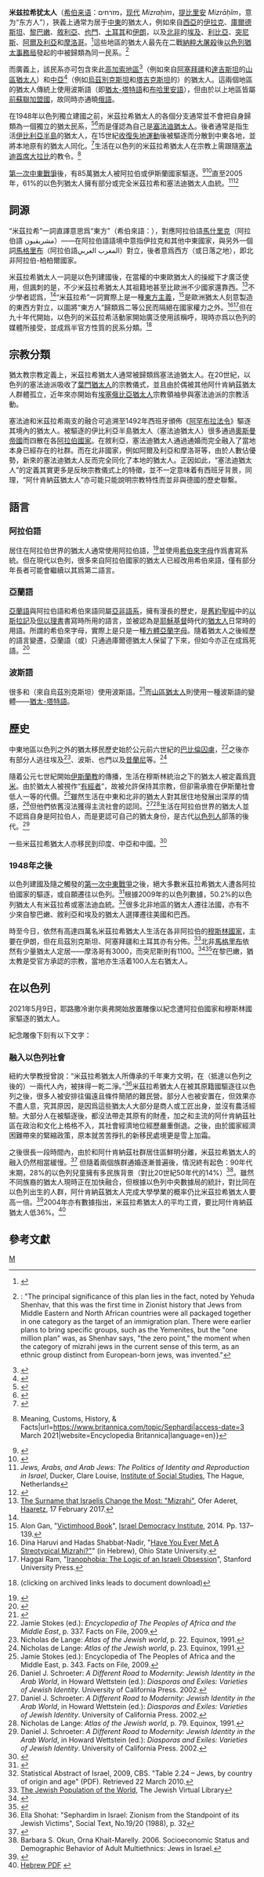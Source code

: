 {{Infobox ethnic group|image=|region24={{flag|Lebanon}}|region17={{flag|Spain}}|pop17=701|region18={{flag|Hong Kong}}|pop18=420<ref>{{cite web|url=http://kosis.kr/statisticsList/statisticsList_03List.jsp?vwcd=MT_RTITLE&parmTabId=M_03_01 |title=통계청 – KOSIS 국가통계포털 |publisher=Kosis.kr |access-date=21 January 2014}}</ref>|region19={{flag|Philippines}}|pop19=150|region20={{flag|Japan}}|pop20=109|region21={{flag|Armenia}}|pop21=~100|region22={{flag|Tajikistan}}|pop22=~100|region23={{flag|Turkey}}|pop23=~100|pop24=<100<ref>{{cite news|title=Jews in Islamic Countries: Lebanon|url=https://www.jewishvirtuallibrary.org/jsource/anti-semitism/lebjews.html#_edn1|access-date=14 September 2016|work=[[Jewish_Virtual_Library|Jewish Virtual Library]]|date=October 2014}}</ref>|region16={{flag|Iraq}}|region25={{flag|China}}|pop25=90|region26={{flag|Bahrain}}|pop26=37<ref>{{cite news|last1=Ya'ar|first1=Chana|title=King of Bahrain Appoints Jewish Woman to Parliament|url=http://www.israelnationalnews.com/News/News.aspx/140873|access-date=14 September 2016|work=[[Arutz_Sheva|Arutz Sheva]]|date=28 November 2010}}</ref>|region27={{flag|Egypt}}|pop27=9<ref>[https://www.jewishvirtuallibrary.org/jews-of-egypt Jewish Virtual Library reports in 2020 Jews in Egypt number 10; in 2021 1 member died]</ref>|pop28=|region29={{flag|Yemen}}|pop29=<4<ref>{{cite web|url=https://www.timesofisrael.com/some-of-yemens-last-remaining-jews-said-expelled-by-iran-backed-houthis/|title=Some of Yemen's last remaining Jews said expelled by Iran-backed Houthis|work=The Times of Israel|date=30 March 2021|accessdate=6 April 2021}}</ref>|langs=[[希伯來語|希伯來語]], [[米茲拉希希伯來語|米茲拉希希伯來語]] (宗教儀式使用), [[猶太-阿拉伯語|猶太-阿拉伯語]]<br/>歷史上曾使用:<br/>[[阿拉伯語|阿拉伯語]], [[亞蘭語|亞蘭語]], [[布哈里安語_(猶太-塔吉克語)|布哈里安語]], [[亞拉姆語|亞拉姆語]], [[猶太-馬拉也林語|猶太-馬拉也林語]]([[馬拉也林語|馬拉也林語]]), [[猶太-馬拉提語|猶太-馬拉提語]]([[馬拉提語|馬拉提語]]), [[猶太-塔特語|猶太-塔特語]], [[猶太-伊朗語|猶太-伊朗語]]([[波斯語|波斯語]]) , [[敘利亞語|敘利亞語]]|rels=[[File:Star_of_David.svg|15px]] [[猶太教|猶太教]]|related=其他猶太族群和[[撒馬利亞人|撒馬利亞人]]; [[亞述人|亞述人]],[[曼達安教|曼達安人]], [[阿拉伯人|阿拉伯人]]和其他中東民族|native_name=יהודים מזרחים|pop16=400–730+<ref>{{cite news|last1=Sokol|first1=Sam|title=Jew appointed to official position in Iraqi Kurdistan|url=http://www.jpost.com/page.aspx?pageid=7&articleid=426320|access-date=14 September 2016|work=[[The_Jerusalem_Post|The Jerusalem Post]]|date=18 October 2016}}</ref>|pop15=~800|group=米茲拉希猶太人|region6={{flag|Uzbekistan}}|population='''4.6 million (2018)<ref name=IsraeliMizrahiPopulation>{{cite web|url=https://www.latimes.com/opinion/op-ed/la-oe-mazzig-mizrahi-jews-israel-20190520-story.html |title=No, Israel is not a country of privileged and powerful white Europeans|work=Los Angeles Times |date= 20 May 2019 |access-date=26 September 2019}}</ref>'''|poptime=|popplace=|regions=|region1={{flag|Israel}}|pop1=3,232,800 (2018)<ref name=EthnicOriginOfIsraelis>{{cite web|url=https://people.socsci.tau.ac.il/mu/noah/files/2018/07/Ethnic-origin-and-identity-in-Israel-JEMS-2018.pdf |title=Ethnic origin and identity in the Jewish population of Israel|publisher=Journal of Ethnic and Migration Studies |date= 27 June 2018 |access-date=26 September 2019}}</ref>|region2={{flag|United States}}|pop2=300,000+|region3={{flag|Russia}}|pop3=30,000+|region4={{flag|Azerbaijan}}|pop4=11,000–30,000|region5={{flag|Kazakhstan}}|pop5=15,000|pop6=12,000|region15={{flag|Belgium}}|pop11=3,522|pop14=1,000|region14={{flag|Kyrgyzstan}}|pop13=1,000|region13={{flag|Australia}}|pop12=2,000|region12={{flag|Argentina}}|region11={{flag|Canada}}|region7={{flag|Iran}}|pop10=~5,000|region10={{flag|India}}|pop9=7,000+|region9={{flag|United Kingdom}}|region8=|pop7=8,500<ref>[https://worldpopulationreview.com/country-rankings/jewish-population-by-country Jewish Population by Country 2021 website]</ref>|native_name_lang=he}}

'''米兹拉希犹太人'''（[[希伯来语|希伯来语]]：מזרחים，[[现代希伯来语|现代]] ''Mizraḥim''，[[提比里安发音|提比里安]] ''Mizrāḥîm''，意为“东方人”），狹義上通常为居于[[MENA|中東]]的猶太人，例如來自[[西亚|西亞]]的[[伊拉克|伊拉克]]、[[庫爾德斯坦|庫爾德斯坦]]、[[黎巴嫩|黎巴嫩]]、[[叙利亚|敘利亞]]、[[也门|也門]]、[[土耳其|土耳其]]和[[伊朗|伊朗]]，以及[[北非|北非]]的[[埃及|埃及]]、[[利比亚|利比亞]]、[[突尼西亞|突尼斯]]、[[阿尔及利亚|阿爾及利亞]]和[[摩洛哥|摩洛哥]]。<ref name="MJ">{{cite web|title=Ancient Jewish History: Jews of the Middle East|url=https://www.jewishvirtuallibrary.org/jews-of-the-middle-east|website=JVL}}</ref>這些地區的猶太人最先在二戰[[納粹大屠殺|納粹大屠殺]]後[[以色列犹太事务局|以色列猶太事務局]]發起的{{Link-en|一百萬計劃|One Million Plan}}中被歸類為同一民系。<ref name="Eyal">{{citation|title=The Disenchantment of the Orient: Expertise in Arab Affairs and the Israeli State|first=Gil|last=Eyal|publisher=Stanford University Press|year=2006|isbn=9780804754033|chapter=The "One Million Plan" and the Development of a Discourse about the Absorption of the Jews from Arab Countries|chapter-url=https://books.google.com/books?id=5d3iEECpQSoC&pg=PA86|pages=86–89}}: "The principal significance of this plan lies in the fact, noted by Yehuda Shenhav, that this was the first time in Zionist history that Jews from Middle Eastern and North African countries were all packaged together in one category as the target of an immigration plan. There were earlier plans to bring specific groups, such as the Yemenites, but the "one million plan" was, as Shenhav says, "the zero point," the moment when the category of mizrahi jews in the current sense of this term, as an ethnic group distinct from European-born jews, was invented."</ref>

而廣義上，該民系亦可包含來此[[高加索|高加索地區]]<ref name=":1">{{Cite web|title=Mizrahi Jews in Israel|url=https://www.myjewishlearning.com/article/mizrahim-in-israel/|access-date=3 March 2021|website=My Jewish Learning|language=en-US}}</ref>（例如來自[[阿塞拜疆|阿塞拜疆]]和[[达吉斯坦共和国|達吉斯坦]]的[[高加索犹太人|山區猶太人]]）和[[中亚|中亞]]<ref>{{Cite web|title=Who Are the Mizrahi (Oriental/Arab) Jews? - Israeli-Palestinian - ProCon.org|url=https://israelipalestinian.procon.org/questions/who-are-the-mizrahi-oriental-arab-jews/|access-date=3 March 2021|website=Israeli-Palestinian|language=en-US}}</ref>（例如[[乌兹别克斯坦|烏茲別克斯坦]]和[[塔吉克斯坦|塔吉克斯坦]]的{{Link-en|布哈里安猶太人|Bukharan Jews}}）的猶太人。這兩個地區的猶太人傳統上使用波斯語（即[[猶太-塔特語|猶太-塔特語]]和[[布哈里安語_(猶太-塔吉克語)|布哈里安語]]），但由於以上地區皆屬[[苏联|前蘇聯加盟國]]，故同時亦通曉[[俄语|俄語]]。

在1948年以色列獨立建國之前，米茲拉希猶太人的各個分支通常並不會把自身歸類為一個獨立的猶太民系，<ref name=":12">{{Cite web|title=Mizrahi Jews in Israel|url=https://www.myjewishlearning.com/article/mizrahim-in-israel/|access-date=3 March 2021|website=My Jewish Learning|language=en-US}}</ref><ref name=":2">{{Cite web|title=What Do You Know? Sephardi vs. Mizrahi|url=https://katz.sas.upenn.edu/resources/blog/what-do-you-know-sephardi-vs-mizrahi|access-date=3 March 2021|last=katzcenterupenn|website=Herbert D. Katz Center for Advanced Judaic Studies|language=en}}</ref>而是僅認為自己是[[塞法迪犹太人|塞法迪猶太人]]。後者通常是指生活[[伊比利亚半岛|伊比利亞半島]]的猶太人，在15世紀[[收復失地運動|收復失地運動]]後被驅逐而分散到中東各地，並將本地原有的猶太人同化。<ref name=":13">{{Cite web|title=Mizrahi Jews in Israel|url=https://www.myjewishlearning.com/article/mizrahim-in-israel/|access-date=3 March 2021|website=My Jewish Learning|language=en-US}}</ref>生活在以色列的米茲拉希猶太人在宗教上需跟隨[[首席拉比|塞法迪首席大拉比]]的教令。<ref name=":3">{{Cite web|title=Sephardi {{!}} Meaning, Customs, History, & Facts|url=https://www.britannica.com/topic/Sephardi|access-date=3 March 2021|website=Encyclopedia Britannica|language=en}}</ref>

[[第一次中东战争|第一次中東戰爭]]後，有85萬猶太人被阿拉伯或伊斯蘭國家驅逐。<ref>{{Cite news|url=https://www.nytimes.com/2007/11/04/world/americas/04iht-nations.4.8182206.html|title=Group seeks justice for 'forgotten' Jews|last=Hoge|first=Warren|date=5 November 2007|work=The New York Times|access-date=12 January 2019|language=en-US|issn=0362-4331}}</ref><ref>{{Cite journal|title=The Forced Migration of Jews from Arab Countries|last=Aharoni|first=Ada|journal=Peace Review|doi=10.1080/1040265032000059742|year=2003|volume=15|pages=53–60|s2cid=145345386}}</ref>直至2005年，61%的以色列猶太人擁有部分或完全米茲拉希和塞法迪猶太人血統。<ref name="ReferenceA">''Jews, Arabs, and Arab Jews: The Politics of Identity and Reproduction in Israel'', Ducker, Clare Louise, [[Institute_of_Social_Studies|Institute of Social Studies]], The Hague, Netherlands</ref><ref name=":4">{{Cite web|title=Who Are Mizrahi Jews?|url=https://www.myjewishlearning.com/article/who-are-mizrahi-jews/|access-date=3 March 2021|website=My Jewish Learning|language=en-US}}</ref>

== 詞源 ==
“米茲拉希”一詞直譯意思爲“東方”（希伯來語：{{Script/Hebrew|מזרח}}），對應阿拉伯語[[马什里克|馬什里克]]（阿拉伯語 مشريقيون）——在阿拉伯語語境中意指伊拉克和其他中東國家，與另外一個詞[[馬格里布|馬格里布]]（阿拉伯語المغرب العربي‎）對立，後者意爲西方（或日落之地），即北非阿拉伯-柏柏爾國家。

米茲拉希猶太人一詞是以色列建國後，在當權的中東歐猶太人的操縱下才廣泛使用，但諷刺的是，不少米茲拉希猶太人其祖籍地甚至比歐洲不少國家還靠西。<ref name="#1">[https://www.haaretz.co.il/news/education/.premium-1.3879321 The Surname that Israelis Change the Most: "Mizrahi"], Ofer Aderet, [[Haaretz|Haaretz]], 17 February 2017.</ref>不少學者認爲，<ref name="#1"/>“米茲拉希”一詞實際上是一種[[东方主义|東方主義]]，<ref>Alon Gan, "[https://www.idi.org.il/media/3985/victimhood_book.pdf Victimhood Book]", [[Israel_Democracy_Institute|Israel Democracy Institute]], 2014. Pp. 137–139.</ref>是歐洲猶太人刻意製造的東西方對立，以圖將“東方人”歸類爲二等公民而隔絕在國家權力之外。<ref>Dina Haruvi and Hadas Shabbat-Nadir, "[https://library.osu.edu/projects/hebrew-lexicon/02759-files/02759200.pdf Have You Ever Met A Streotypical Mizrahi?"]" (in Hebrew), Ohio State University.</ref><ref>Haggai Ram, "[https://books.google.com/books?id=onCpoXH9x50C&pg=PT172 Iranophobia: The Logic of an Israeli Obsession]", Stanford University Press.</ref>但在九十年代開始，以色列的米茲拉希活動家開始廣泛使用該稱呼，現時亦爲以色列的媒體所接受，並成爲半官方性質的民系分類。<ref>{{cite web|title=Rupture And Return: A Mizrahi Perspective On The Zionist Discourse (archives)|url=https://web.archive.org/web/20040501000000*/http://web.mit.edu/cis/www/mitejmes/issues/200105/download/Shohat.doc|access-date=8 March 2015|date=May 2001|publisher=The MIT Electronic Journal of Middle East Studies|last1=Shohat|first1=Ella}} (clicking on archived links leads to document download)</ref>

== 宗教分類 ==
{{See also|塞法迪犹太人}}
猶太教宗教定義上，米茲拉希猶太人通常被歸類爲塞法迪猶太人。在20世紀，以色列的塞法迪派吸收了[[葉門猶太人|葉門猶太人]]的宗教儀式，並且由於偶被其他阿什肯納茲猶太人群體孤立，近年來亦開始有[[贝塔以色列|埃塞俄比亞猶太人]]宗教領袖參與塞法迪派的宗教活動。

塞法迪和米茲拉希兩支的融合可追溯至1492年西班牙頒佈《[[阿罕布拉法令|阿罕布拉法令]]》驅逐其境內的猶太人。被驅逐的伊比利亞半島猶太人（塞法迪猶太人）很多通過[[奥斯曼帝国|奧斯曼帝國]]而四散在各[[阿拉伯世界|阿拉伯國家]]。在敘利亞，塞法迪猶太人通過通婚而完全融入了當地本身已經存在的{{Link-en|敘利亞猶太人|Musta'arabi Jews}}社群。而在北非國家，例如阿爾及利亞和摩洛哥等，由於人數佔優勢，新來的塞法迪猶太人反而完全同化了本地的猶太人。正因如此，“塞法迪猶太人”的定義其實更多是反映宗教儀式上的特徵，並不一定意味着有西班牙背景，同理，“阿什肯納茲猶太人”亦可能只能說明宗教特性而並非與德國的歷史聯繫。

== 語言 ==

=== 阿拉伯語 ===
{{Main|猶太-阿拉伯語}}
居住在阿拉伯世界的猶太人通常使用阿拉伯語，<ref name="Britannica">{{cite encyclopedia|title=Mizrahi Jews|url=http://www.britannica.com/EBchecked/topic/432355/Oriental-Jews|encyclopedia=[[Encyclopædia_Britannica|Encyclopædia Britannica]]|access-date=8 March 2015}}</ref>並使用[[希伯来字母|希伯來字母]]作爲書寫系統。但在現代以色列，很多來自阿拉伯國家的猶太人已經改用希伯來語，僅有部分年長者可能會繼續以其爲第二語言。

=== 亞蘭語 ===
[[亞拉姆語|亞蘭語]]與阿拉伯語和希伯來語同屬[[亚非语系|亞非語系]]，擁有漫長的歷史，是[[旧约圣经|舊約聖經]]中的[[以斯拉記|以斯拉記]]及[[但以理书|但以理書]]書寫時所用的語言，並被認為是[[耶稣基督|耶穌基督]]時代的[[犹太人|猶太人]]日常時的用語。所謂的希伯來字母，實際上是只是一種[[阿拉米字母|方體亞蘭字母]]。隨着猶太人之後經歷的語言變遷，亞蘭語（或{{Link-en|猶太-亞蘭語|Judeo-Aramaic languages}}）只通過庫爾德猶太人保留了下來，但如今亦正在成爲死語。<ref name="Britannica2">{{cite encyclopedia|title=Mizrahi Jews|url=http://www.britannica.com/EBchecked/topic/432355/Oriental-Jews|encyclopedia=[[Encyclopædia_Britannica|Encyclopædia Britannica]]|access-date=8 March 2015}}</ref>

=== 波斯語 ===
很多{{Link-en|波斯猶太人|Persian Jews}}和{{Link-en|布哈里安猶太人|Bukharan Jews}}（來自烏茲別克斯坦）使用波斯語。<ref name="Britannica3">{{cite encyclopedia|title=Mizrahi Jews|url=http://www.britannica.com/EBchecked/topic/432355/Oriental-Jews|encyclopedia=[[Encyclopædia_Britannica|Encyclopædia Britannica]]|access-date=8 March 2015}}</ref>而[[高加索犹太人|山區猶太人]]則使用一種波斯語的變體——[[猶太-塔特語|猶太-塔特語]]。

== 歷史 ==
中東地區以色列之外的猶太移民歷史始於公元前六世紀的[[巴比伦囚虏|巴比倫囚虜]]，<ref>Jamie Stokes (ed.): ''Encyclopedia of The Peoples of Africa and the Middle East'', p. 337. Facts on File, 2009.</ref>之後亦有部分人逃往埃及<ref name=":5">Nicholas de Lange: ''Atlas of the Jewish world'', p. 22. Equinox, 1991.</ref>、波斯、也門以及[[昔兰尼|昔蘭尼]]等。<ref>Nicholas de Lange: ''Atlas of the Jewish world'', p. 23. Equinox, 1991.</ref>

隨着公元七世紀開始[[伊斯兰教|伊斯蘭教]]的傳播，生活在穆斯林統治之下的猶太人被定義爲[[齐米|齊米]]。由於猶太人被視作“[[有經者|有經者]]”，故被允許保持其宗教，但卻需承擔在伊斯蘭社會低人一等的代價。<ref>Jamie Stokes (ed.): Encyclopedia of The Peoples of Africa and the Middle East, p. 343. Facts on File, 2009.</ref>雖然生活在中東和北非的猶太人對其居住地發展出深厚的情感，<ref name=":0">Daniel J. Schroeter: ''A Different Road to Modernity: Jewish Identity in the Arab World'', in Howard Wettstein (ed.): ''Diasporas and Exiles: Varieties of Jewish Identity''. University of California Press. 2002.</ref>但他們依舊沒法獲得主流社會的認同。<ref name=":02">Daniel J. Schroeter: ''A Different Road to Modernity: Jewish Identity in the Arab World'', in Howard Wettstein (ed.): ''Diasporas and Exiles: Varieties of Jewish Identity''. University of California Press. 2002.</ref><ref>Nicholas de Lange: ''Atlas of the Jewish world'', p. 79. Equinox, 1991.</ref>生活在阿拉伯世界的猶太人並不認爲自身是阿拉伯人，而是更認可自己的猶太身份，是古代[[以色列人|以色列人]]部落的後代。<ref name=":03">Daniel J. Schroeter: ''A Different Road to Modernity: Jewish Identity in the Arab World'', in Howard Wettstein (ed.): ''Diasporas and Exiles: Varieties of Jewish Identity''. University of California Press. 2002.</ref>

一些米茲拉希猶太人亦移民到印度、中亞和中國。<ref name="Britannica4">{{cite encyclopedia|title=Mizrahi Jews|url=http://www.britannica.com/EBchecked/topic/432355/Oriental-Jews|encyclopedia=[[Encyclopædia_Britannica|Encyclopædia Britannica]]|access-date=8 March 2015}}</ref>

=== 1948年之後 ===
以色列建國及隨之觸發的[[第一次中东战争|第一次中東戰爭]]之後，絕大多數米茲拉希猶太人遭各阿拉伯國家的驅逐，或自願遷往以色列。<ref name="jewishvirtuallibrary.org">{{cite web|title=Jews of the Middle East|url=https://www.jewishvirtuallibrary.org/jsource/Judaism/mejews.html|access-date=21 January 2014|publisher=Jewishvirtuallibrary.org}}</ref>根據2009年的以色列數據，50.2%的以色列猶太人有米茲拉希或塞法迪血統。<ref>Statistical Abstract of Israel, 2009, CBS. "Table 2.24 – Jews, by country of origin and age" (PDF). Retrieved 22 March 2010.</ref>很多北非地區的猶太人遷往法國，亦有不少來自黎巴嫩、敘利亞和埃及的猶太人選擇遷往美國和巴西。

時至今日，依然有高達四萬名米茲拉希猶太人生活在各非阿拉伯的[[穆斯林世界|穆斯林國家]]，主要在伊朗，但在烏茲別克斯坦、阿塞拜疆和土耳其亦有分佈。<ref>[https://www.jewishvirtuallibrary.org/jsource/Judaism/jewpop.html The Jewish Population of the World], The Jewish Virtual Library</ref>北非[[馬格里布|馬格里布]]依然有少量猶太人定居——摩洛哥有3000，而突尼斯則有1100。<ref>{{cite web|title=Morocco beckons to Jewish tourists|url=https://www.jpost.com/Magazine/Morocco-beckons-to-Jewish-tourists-485609|date=7 May 2017|work=The Jerusalem Post}}</ref><ref>{{Cite web|title=Jews of Tunisia|url=https://www.jewishvirtuallibrary.org/jews-of-tunisia|website=www.jewishvirtuallibrary.org}}</ref>在黎巴嫩，猶太教是受官方承認的宗教，當地亦生活着100人左右猶太人。

== 在以色列 ==
2021年5月9日，耶路撒冷谢尔奥弗開始放置雕像以紀念遭阿拉伯國家和穆斯林國家驅逐的猶太人。

紀念雕像下刻有以下文字：
{{Quote|text=以色列國建國後，有85萬猶太人被迫從各阿拉伯國家和伊朗離開。以色列歡迎這些絕望的難民。
根據以色列國會的法令：每年11月30日是漂泊和驅逐紀念日。該紀念雕像由美國猶太人歷史保存協會所捐獻，並獲世界塞法迪猶太人聯盟、耶路撒冷市和耶路撒冷基金會支持。}}

=== 融入以色列社會 ===
紐約大學教授{{Link-en|埃拉·肖哈特|Ella Shohat}}曾說：“米茲拉希猶太人所傳承的千年東方文明，在（抵達以色列之後的）一兩代人內，被抹得一乾二淨。”<ref>Ella Shohat: "Sephardim in Israel: Zionism from the Standpoint of its Jewish Victims", Social Text, No.19/20 (1988), p. 32</ref>米茲拉希猶太人在被其原籍國驅逐往以色列之後，很多人被安排往偏遠且條件簡陋的難民營。部分人也被安置在{{Link-en|以色列集體農場|Moshav}}，但效果亦不盡人意，究其原因，是因爲這些猶太人大部分是商人或工匠出身，並沒有農活經驗。大部分人在被驅逐後，都沒法帶走其原有的財產，加之和主流的阿什肯納茲社區在政治和文化上格格不入，其社會經濟地位經歷嚴重倒退。之後，由於國家經濟困難帶來的緊縮政策，原本就苦苦掙扎的新移民處境更是雪上加霜。

之後很長一段時間內，由於和阿什肯納茲社群居住區鮮明分離，米茲拉希猶太人的融入仍然相當緩慢。<ref>{{cite journal|title=Social Control, Urban Planning and Ethno-class Relations: Mizrahi Jews in Israel's 'Development Towns'|first1=Oren|date=7 March 2003|journal=International Journal of Urban and Regional Research|issue=2|doi=10.1111/1468-2427.00255|volume=24|pages=418–438|last1=Yiftachel}}</ref> 但隨着兩個族群通婚逐漸普遍後，情況終有起色：90年代末期，28%的以色列兒童擁有多民族背景（對比20世紀50年代的14%）<ref>Barbara S. Okun, Orna Khait-Marelly. 2006. Socioeconomic Status and Demographic Behavior of Adult Multiethnics: Jews in Israel.</ref>。雖然不同族裔的猶太人現時正在加快融合，但根據以色列中央數據局的統計，對比同在以色列出生的人群，阿什肯納茲猶太人完成大學學業的概率仍比米茲拉希猶太人要高一倍。<ref>{{cite web|title=PERSONS AGED 18–39 STUDYING AT UNIVERSITIES,(1) BY DEGREE, AGE, SEX, POPULATION GROUP, RELIGION AND ORIGIN|url=https://www.cbs.gov.il/publications/educ_demog_05/pdf/t16.pdf|website=www.cbs.gov.il|archive-url=https://web.archive.org/web/20070709232615/https://www.cbs.gov.il/publications/educ_demog_05/pdf/t16.pdf|archive-date=9 July 2007}}</ref>2004年亦有數據指出，米茲拉希猶太人的平均工資，要比阿什肯納茲猶太人低36%。<ref>[http://www.adva.org/ivrit/ADVA_ISRAEL_2005_HEB.pdf Hebrew PDF] {{webarchive|url=https://web.archive.org/web/20051217065803/http://www.adva.org/ivrit/ADVA_ISRAEL_2005_HEB.pdf|date=17 December 2005}}</ref>

== 參考文獻 ==
[[Category:犹太人各族群|M]]
<references />{{犹太人和犹太教}}
